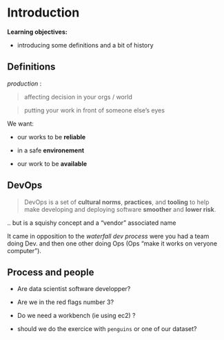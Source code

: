 # Introduction {.unnumbered}

**Learning objectives:**

- introducing some definitions and a bit of history 

## Definitions

 *production* :  

>   affecting decision in your orgs / world 

> putting your work in front of someone else’s eyes

We want:

- our works to be **reliable**

- in a safe **environement** 

- our work to be **available** 

## DevOps

> DevOps is a set of **cultural norms**, **practices**, and **tooling** to help make developing and deploying software **smoother** and **lower risk**.

.. but is a squishy concept and a "vendor" associated name 

It came in opposition to the *waterfall dev process* were you had a team doing Dev. and then one other doing Ops (Ops "make it works on veryone computer"). 

## Process and people

- Are data scientist software developper?

- Are we in the red flags number 3?

- Do we need a workbench (ie using ec2) ?

- should we do the exercice with `penguins` or one of our dataset?
